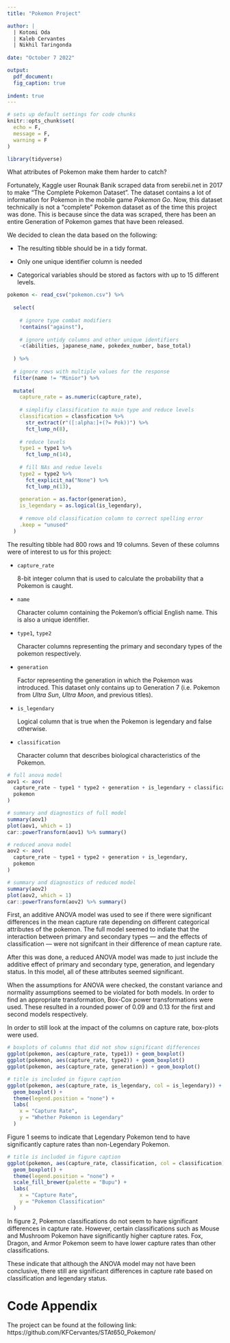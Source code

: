 ```yaml
---
title: "Pokemon Project"

author: |
  | Kotomi Oda
  | Kaleb Cervantes
  | Nikhil Taringonda
  
date: "October 7 2022"

output:
  pdf_document:
  fig_caption: true
  
indent: true
---
```


```r
# sets up default settings for code chunks
knitr::opts_chunk$set(
  echo = F,
  message = F,
  warning = F
)
```

```r

library(tidyverse)
```

What attributes of Pokemon make them harder to catch?
\newline

Fortunately, Kaggle user Rounak Banik scraped data from serebii.net in 2017 to make "The Complete Pokemon Dataset". The dataset contains a lot of information for Pokemon in the mobile game *Pokemon Go*. Now, this dataset technically is not a "complete" Pokemon dataset as of the time this project was done. This is because since the data was scraped, there has been an entire Generation of Pokemon games that have been released.
\newline

We decided to clean the data based on the following:

* The resulting tibble should be in a tidy format.

* Only one unique identifier column is needed

* Categorical variables should be stored as factors with up to 15 different levels.

```r

pokemon <- read_csv("pokemon.csv") %>%
  
  select(
    
    # ignore type combat modifiers
    !contains("against"),
    
    # ignore untidy columns and other unique identifiers
    -c(abilities, japanese_name, pokedex_number, base_total)
    
  ) %>%
  
  # ignore rows with multiple values for the response
  filter(name != "Minior") %>%
  
  mutate(
    capture_rate = as.numeric(capture_rate),
    
    # simplifiy classification to main type and reduce levels
    classification = classfication %>%
      str_extract(r"([:alpha:]+(?= Pok))") %>%
      fct_lump_n(8),
    
    # reduce levels
    type1 = type1 %>%
      fct_lump_n(14),
    
    # fill NAs and redue levels
    type2 = type2 %>%
      fct_explicit_na("None") %>%
      fct_lump_n(13),
    
    generation = as.factor(generation),
    is_legendary = as.logical(is_legendary),
    
    # remove old classification column to correct spelling error
    .keep = "unused"
  )
```

The resulting tibble had 800 rows and 19 columns. Seven of these columns were of interest to us for this project:

* `capture_rate`

  8-bit integer column that is used to calculate the probability that a Pokemon is caught.
  
* `name`

  Character column containing the Pokemon's official English name. This is also a unique identifier.
  
* `type1`, `type2`

  Character columns representing the primary and secondary types of the pokemon respectively.
  
* `generation`

  Factor representing the generation in which the Pokemon was introduced. This dataset only contains up to Generation 7 (i.e. Pokemon from *Ultra Sun*, *Ultra Moon*, and previous titles).
  
* `is_legendary`

  Logical column that is true when the Pokemon is legendary and false otherwise.
  
* `classification`

  Character column that describes biological characteristics of the Pokemon.
  
```r

# full anova model
aov1 <- aov(
  capture_rate ~ type1 * type2 + generation + is_legendary + classification,
  pokemon
)

# summary and diagnostics of full model
summary(aov1)
plot(aov1, which = 1)
car::powerTransform(aov1) %>% summary()

# reduced anova model
aov2 <- aov(
  capture_rate ~ type1 + type2 + generation + is_legendary,
  pokemon
)

# summary and diagnostics of reduced model
summary(aov2)
plot(aov2, which = 1)
car::powerTransform(aov2) %>% summary()
```

First, an additive ANOVA model was used to see if there were significant differences in the mean capture rate depending on different categorical attributes of the pokemon. The full model seemed to indiate that the interaction between primary and secondary types --- and the effects of classification --- were not signifcant in their difference of mean capture rate.
\newline

After this was done, a reduced ANOVA model was made to just include the additive effect of primary and secondary type, generation, and legendary status. In this model, all of these attributes seemed significant.
\newline

When the assumptions for ANOVA were checked, the constant variance and normality assumptions seemed to be violated for both models. In order to find an appropriate transformation, Box-Cox power transformations were used. These resulted in a rounded power of $0.09$ and $0.13$ for the first and second models respectively.
\newline

In order to still look at the impact of the columns on capture rate, box-plots were used.
\newline

```r

# boxplots of columns that did not show significant differences
ggplot(pokemon, aes(capture_rate, type1)) + geom_boxplot()
ggplot(pokemon, aes(capture_rate, type2)) + geom_boxplot()
ggplot(pokemon, aes(capture_rate, generation)) + geom_boxplot()
```

```r

# title is included in figure caption
ggplot(pokemon, aes(capture_rate, is_legendary, col = is_legendary)) +
  geom_boxplot() +
  theme(legend.position = "none") +
  labs(
    x = "Capture Rate",
    y = "Whether Pokemon is Legendary"
  )
```

Figure 1 seems to indicate that Legendary Pokemon tend to have significantly capture rates than non-Legendary Pokemon.
\newline

```r

# title is included in figure caption
ggplot(pokemon, aes(capture_rate, classification, col = classification)) +
  geom_boxplot() +
  theme(legend.position = "none") +
  scale_fill_brewer(palette = "Bupu") +
  labs(
    x = "Capture Rate",
    y = "Pokemon Classification"
  )
```

In figure 2, Pokemon classifications do not seem to have significant differences in capture rate. However, certain classifications such as Mouse and Mushroom Pokemon have significantly higher capture rates. Fox, Dragon, and Armor Pokemon seem to have lower capture rates than other classifications.
\newline

These indicate that although the ANOVA model may not have been conclusive, there still are significant differences in capture rate based on classification and legendary status.

\newpage
# Code Appendix
The project can be found at the following link: https://github.com/KFCervantes/STAt650_Pokemon/

```r
```